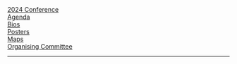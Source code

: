 ```{=html}
<div class="d-flex flex-column flex-md-row justify-content-md-between">
    <div class="p-2"><a href="index.html">2024 Conference</a></div>
    <div class="p-2"><a href="agenda.html">Agenda</a></div>
    <div class="p-2"><a href="bios.html">Bios</a></div>
    <div class="p-2"><a href="posters.html">Posters</a></div>
    <div class="p-2"><a href="maps.html">Maps</a></div>
    <div class="p-2"><a href="organising-committee.html">Organising Committee</a></div>
</div>
```

---